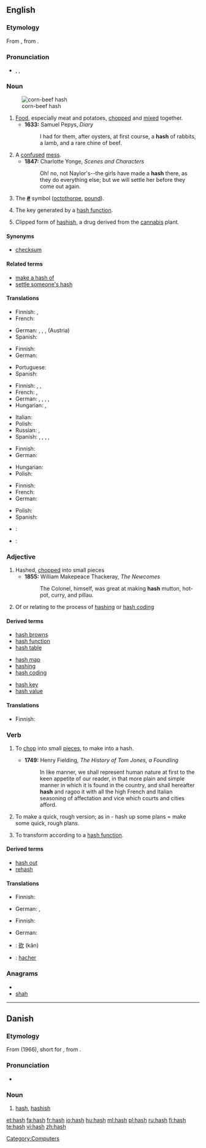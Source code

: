 {{wikipedia|dab=hash}}
==English==

===Etymology===
From {{etyl|fr}} {{term|hacher||to chop|lang=fr}}, from {{etyl|fro}} {{term|hache||axe|lang=fro}}.

===Pronunciation===
* {{enPR|hăsh}}, {{IPA|/hæʃ/}}, {{SAMPA|/h{S/}}
*: {{rhymes|æʃ}}

===Noun===
{{en-noun|es}}
[[Image:Corn-beef-hash.jpg|thumb|corn-beef hash]]

# [[food|Food]], especially meat and potatoes, [[chop]]ped and [[mix]]ed together.
#* '''1633:''' Samuel Pepys, ''Diary''
#*: I had for them, after oysters, at first course, a '''hash''' of rabbits, a lamb, and a rare chine of beef.
# A [[confuse]]d [[mess]].
#* '''1847:''' Charlotte Yonge, ''Scenes and Characters''
#*: Oh! no, not Naylor's--the girls have made a '''hash''' there, as they do everything else; but we will settle her before they come out again.
# The '''[[Appendix:Unsupported_titles#.23|#]]''' symbol ([[octothorpe]], [[pound]]).
# {{computing}} The key generated by a [[hash function]].
# Clipped form of [[hashish]], a drug derived from the [[cannabis]] plant.

====Synonyms====
* {{sense|key generated by hash function}} [[checksum]]

====Related terms====
* [[make a hash of]]
* [[settle someone's hash]]

====Translations====
{{trans-top|chopped food, especially meat and potatoes}}
* Finnish: {{t-|fi|pyttipannu}}, {{t+|fi|hakkelus}}
* French: {{t|fr|hashis|m}}
{{trans-mid}}
* German: {{t+|de|Gehackte|n}}, {{t-|de|Haschee|n}}, {{t+|de|Hackfleisch|n}}, (Austria) {{t+|de|Faschierte|n}}
* Spanish: {{t|es|picadillo|m}}
{{trans-bottom}}

{{trans-top|confused mess}}
* Finnish: {{t|fi|sekasotku}}
* German: {{t+|de|Durcheinander|n}}
{{trans-mid}}
* Portuguese: {{t+|pt|bagunça|f}}
* Spanish: {{t-|es|lío|m}}
{{trans-bottom}}

{{trans-top|the '''#''' symbol}}
* Finnish: {{t+|fi|ruutu}}, {{t|fi|ristikkomerkki}}, {{t-|fi|risuaita}}
* French: {{t+|fr|croisillon|m}}, {{t+|fr|dièse|m}}
* German: {{t-|de|Rautenzeichen|n}}, {{t+|de|Raute|f}}, {{t+|de|Doppelkreuz|n}}, {{t+|de|Gartenzaun|m}}, {{t+|de|Nummernzeichen|n}}
* Hungarian: {{t|hu|kettőskereszt}}, {{t|hu|számjel}}
{{trans-mid}}
* Italian: {{t-|it|cancelletto|m}}
* Polish: {{t|pl|krzyżyk|m}}
* Russian: {{t-|ru|знак номера|m|tr=znak nómera}}, {{t-|ru|октоторп|m|tr=oktotórp}}
* Spanish: {{t|es|almohadilla|f}} {{italbrac|Spain}}, {{t+|es|gato|m}} {{italbrac|Chile|Mexico}}, {{t+|es|libra|f}} {{italbrac|Puerto Rico}}, {{t-|es|numeral|m}} {{italbrac|Latin America}}, {{t+|es|número|m}} {{italbrac|Latin America}}
{{trans-bottom}}

{{trans-top|key generated by a hash function}}
* Finnish: {{t|fi|tarkiste}}
* German: {{t-|de|Hash|n}}
{{trans-mid}}
* Hungarian: {{t|hu|ellenőrző összeg}}
* Polish: {{t+|pl|skrót|m}}
{{trans-bottom}}

{{trans-top|clipped form of hashish}}
<!-- Only clipped terms here, please. Standard terms go under hashish -->
* Finnish: {{t-|fi|hasa}}
* French: {{t+|fr|shit|m}}
* German: {{t+|de|Hasch|n}}
{{trans-mid}}
* Polish: {{t|pl|hasz|m}}
* Spanish: {{t+|es|chocolate|m}}
{{trans-bottom}}

{{checktrans-top}}
* {{ttbc|Portuguese}}: {{t+|pt|haxixe|m}}
* {{ttbc|Portuguese}}: {{t+|pt|mistura|f}}
{{checktrans-bottom}}

===Adjective===
{{en-adj}}

# Hashed, [[chopped]] into small pieces
#* '''1855:''' William Makepeace Thackeray, ''The Newcomes''
#*: The Colonel, himself, was great at making '''hash''' mutton, hot-pot, curry, and pillau.
# {{computing}} Of or relating to the process of [[hashing]] or [[hash coding]]

====Derived terms====
{{top3}}
* [[hash browns]]
* [[hash function]]
* [[hash table]]
{{mid3}}
* [[hash map]]
* [[hashing]]
* [[hash coding]]
{{mid3}}
* [[hash key]]
* [[hash value]]
{{bottom}}

====Translations====
{{trans-top|chopped into small pieces}}
* Finnish: {{t-|fi|pilkottu}}
{{trans-mid}}
{{trans-bottom}}

{{trans-top|of or related to the process of hash coding}}
{{trans-mid}}
{{trans-bottom}}

===Verb===
{{en-verb|hash|es}}

# {{transitive}} To [[chop]] into small [[piece]]s, to make into a hash.
#* '''1749:''' Henry Fielding, ''The History of Tom Jones, a Foundling''
#*: In like manner, we shall represent human nature at first to the keen appetite of our reader, in that more plain and simple manner in which it is found in the country, and shall hereafter '''hash''' and ragoo it with all the high French and Italian seasoning of affectation and vice which courts and cities afford.
# To make a quick, rough version; as in - hash up some plans = make some quick, rough plans.
# {{context|computing|transitive}} To transform according to a [[hash function]].

====Derived terms====
* [[hash out]]
* [[rehash]]

====Translations====
{{trans-top|to chop into small pieces}}
* Finnish: {{t-|fi|pilkkoa}}
{{trans-mid}}
* German: {{t+|de|hacken}}, {{t+|de|zerhacken}}
{{trans-bottom}}

{{trans-top|to make a quick, rough version}}
* Finnish: {{t-|fi|huiskia}}
{{trans-mid}}
* German: {{t+|de|grob}} {{t+|de|entwerfen}}
{{trans-bottom}}

{{checktrans-top}}
* {{ttbc|Chinese}}: [[砍]] (kǎn)
* {{ttbc|French}}: [[hacher]]
{{checktrans-bottom}}

===Anagrams===
* {{alphagram|[[ahhs#English|ahhs]]}} 
* [[shah#English|shah]]

[[Category:Computers]]

----

==Danish==

===Etymology===

From {{etyl|en|da}} {{term|hash|lang=en}} (1966), short for {{term|hashish|lang=en}}, from  {{etyl|ar|da}} {{term|حشيش|tr=ħashīsh||hay, dried herb|sc=Arab|lang=ar}}.

===Pronunciation===
* {{IPA|/hasj/|[haɕ]|lang=da}}

===Noun===
{{da-noun|en|-}}

# [[hash#English|hash]], [[hashish]]

[[et:hash]]
[[fa:hash]]
[[fr:hash]]
[[io:hash]]
[[hu:hash]]
[[ml:hash]]
[[pl:hash]]
[[ru:hash]]
[[fi:hash]]
[[te:hash]]
[[vi:hash]]
[[zh:hash]]